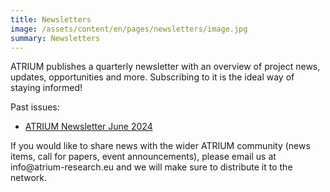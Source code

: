 ```yaml
---
title: Newsletters
image: /assets/content/en/pages/newsletters/image.jpg
summary: Newsletters
---
```

ATRIUM publishes a quarterly newsletter with an overview of project news, updates, opportunities and more. Subscribing to it is the ideal way of staying informed!

Past issues:

* [ATRIUM Newsletter June 2024](https://mailchi.mp/4675dbdd8b73/atrium-newsletter)

If you would like to share news with the wider ATRIUM community (news items, call for papers, event announcements), please email us at info\@atrium-research.eu and we will make sure to distribute it to the network.
